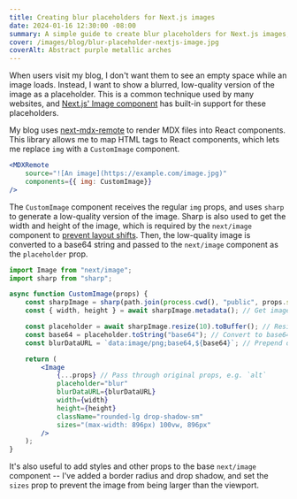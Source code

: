 ```yaml
---
title: Creating blur placeholders for Next.js images
date: 2024-01-16 12:30:00 -08:00
summary: A simple guide to create blur placeholders for Next.js images, using sharp.
cover: /images/blog/blur-placeholder-nextjs-image.jpg
coverAlt: Abstract purple metallic arches
---
```


When users visit my blog, I don't want them to see an empty space while an image loads. Instead, I want to show a blurred, low-quality version of the image as a placeholder. This is a common technique used by many websites, and [Next.js' Image component](https://nextjs.org/docs/app/api-reference/components/image) has built-in support for these placeholders.

My blog uses [next-mdx-remote](https://github.com/hashicorp/next-mdx-remote) to render MDX files into React components. This library allows me to map HTML tags to React components, which lets me replace `img` with a `CustomImage` component.

```jsx
<MDXRemote
	source="![An image](https://example.com/image.jpg)"
	components={{ img: CustomImage}}
/>
```

The `CustomImage` component receives the regular `img` props, and uses `sharp` to generate a low-quality version of the image. Sharp is also used to get the width and height of the image, which is required by the `next/image` component to [prevent layout shifts](https://nextjs.org/docs/app/building-your-application/optimizing/images#image-sizing). Then, the low-quality image is converted to a base64 string and passed to the `next/image` component as the `placeholder` prop.

```jsx
import Image from "next/image";
import sharp from "sharp";

async function CustomImage(props) {
	const sharpImage = sharp(path.join(process.cwd(), "public", props.src)); // Get image path
	const { width, height } = await sharpImage.metadata(); // Get image dimensions

	const placeholder = await sharpImage.resize(10).toBuffer(); // Resize to 10px wide
	const base64 = placeholder.toString("base64"); // Convert to base64 string
	const blurDataURL = `data:image/png;base64,${base64}`; // Prepend data URL

	return (
		<Image
			{...props} // Pass through original props, e.g. `alt`
			placeholder="blur"
			blurDataURL={blurDataURL}
			width={width}
			height={height}
			className="rounded-lg drop-shadow-sm"
			sizes="(max-width: 896px) 100vw, 896px"
		/>
	);
}
```

It's also useful to add styles and other props to the base `next/image` component -- I've added a border radius and drop shadow, and set the `sizes` prop to prevent the image from being larger than the viewport.